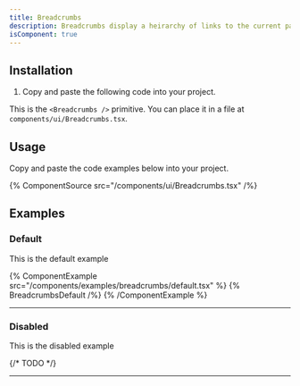 ```yaml
---
title: Breadcrumbs
description: Breadcrumbs display a heirarchy of links to the current page or resource in an application.
isComponent: true
---
```


## Installation

1. Copy and paste the following code into your project.

This is the `<Breadcrumbs />` primitive. You can place it in a file at `components/ui/Breadcrumbs.tsx`.

## Usage

Copy and paste the code examples below into your project.

{% ComponentSource src="/components/ui/Breadcrumbs.tsx" /%}

## Examples

### Default

This is the default example

{% ComponentExample src="/components/examples/breadcrumbs/default.tsx" %}
{% BreadcrumbsDefault /%}
{% /ComponentExample %}

---

### Disabled

This is the disabled example

{/* TODO */}

---
